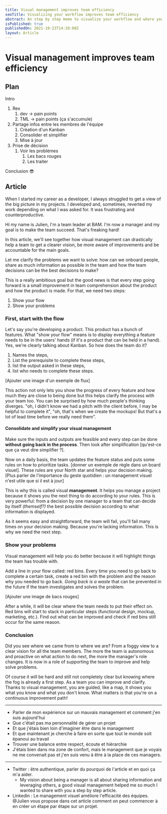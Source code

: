 ```yaml
---
title: Visual management improves team efficiency
seoTitle: Visualizing your workflow improves team efficiency
abstract: An step by step memo to visualize your workflow and where you can improve it.
isPublished: true
publishedOn: 2021-10-23T14:20:00Z
layout: Article
---
```


# Visual management improves team efficiency

## Plan

Intro

1. Rex
   1. dev -> pain points
   2. TML -> pain points (ça s'accumule)
2. Partage infos entre les membres de l'équipe
   1. Création d'un Kanban
   2. Consolider et simplifier
   3. Mise à jour
3. Prise de décision
   1. Voir les problèmes
      1. Les bacs rouges
      2. Les traiter

Conclusion 😎

## Article

When I started my career as a developer, I always struggled to get a view of the big picture in my projects. I developed and, sometimes, reverted my work depending on what I was asked for. It was frustrating and counterproductive.

Hi my name is Julien, I'm a team leader at BAM. I'm now a manager and my goal is to make the team succeed. That's freaking hard!

In this article, we'll see together how visual management can drastically help a team to get a clearer vision, be more aware of improvements and be accountable for the main goals.

Let me clarify the problems we want to solve: how can we onboard people, share as much information as possible in the team and how the team decisions can be the best decisions to make?

This is a really ambitious goal but the good news is that every step going forward is a small improvement in team comprehension about the product and how the product is made. For that, we need two steps:

1. Show your flow
2. Show your problems

### First, start with the flow

Let's say you're developing a product. This product has a bunch of features. What "show your flow" means is to display everything a feature needs to be in the users' hands (if it's a product that can be held in a hand). Yes, we're clearly talking about Kanban. So how does the team do it?

1. Names the steps,
2. List the prerequisite to complete these steps,
3. list the output asked in these steps,
4. list who needs to complete these steps.

[Ajouter une image d'un exemple de flux]

This action not only lets you show the progress of every feature and how much they are close to being done but this helps clarify the process with your team too. You can be surprised by how much people's thinking diverges. "oh, I didn't know we had a pitch with the client before, I may be helpful to complete it", "oh, that's when we create the mockups! But that's a lot of lead time before we really need them".

#### Consolidate and simplify your visual management

Make sure the inputs and outputs are feasible and every step can be done **without going back in the process**. Then look after simplification [qu'est-ce que ça veut dire simplifier ?].

Now on a daily basis, the team updates the feature status and puts some rules on how to prioritize tasks. [donner un exemple de règle dans un board visuel]. These rules are your North star and helps your decision making. [Plus parler de l'importance du geste quotidien : un management visuel n'est utile que si il est à jour]

This is why this is called visual **management**. It helps you manage a project because it shows you the next thing to do according to your rules. This is very powerful: from a decision by one manager to a team that can decide by itself _(themself?)_ the best possible decision according to what information is displayed.

As it seems easy and straightforward, the team will fail, you'll fail many times on your decision making. Because you're lacking information. This is why we need the next step.

### Show your problems

Visual management will help you do better because it will highlight things the team has trouble with.

Add a line in your flow called: red bins. Every time you need to go back to complete a certain task, create a red bin with the problem and the reason why you needed to go back. _Going back is a waste_ that can be prevented in the future if the team investigates and solves the problem.

[Ajouter une image de bacs rouges]

After a while, it will be clear where the team needs to put their effect on. Red bins will start to stack in particular steps (functional design, mockup, marketing, etc.). Find out what can be improved and check if red bins still occur for the same reason.

### Conclusion

Did you see where we came from to where we are? From a foggy view to a clear vision for all the team members. The more the team is autonomous and proactive on what action to do next, the more the manager's role changes. It is now in a role of supporting the team to improve and help solve problems.

Of course it will be hard and still not completely clear but knowing where the fog is already a first step. As a team you can improve and clarify. Thanks to visual management, you are guided, like a map, it shows you what you know and what you don't know. What matters is that you're on a continuous improvement path!

---

- Parler de mon expérience sur un mauvais management et comment j'en suis aujourd'hui
- Que c'était pas ma personnalité de gérer un projet
- Et que j'étais bien loin d'imaginer être dans le management
- Et que maintenant je cherche à faire en sorte que tout le monde soit épanoui au travail
- Trouver une balance entre respect, écoute et hiérarchie
- J'étais bien dans ma zone de confort, mais le management que je voyais ne me convenait pas et j'en suis venu à être à la place de ces managers.

---

- Twitter : être authentique, parler du pourquoi de l'article et en quoi ça m'a aider.
  - My vision about being a manager is all about sharing information and leveraging others, a good visual management helped me so much I wanted to share with you a step by step article.
- Linkedin : Le management visuel améliore l'efficacité des équipes. @Julien vous propose dans cet article comment on peut commencer à en créer un étape par étape sur un projet.
